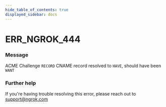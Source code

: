 ```yaml
---
hide_table_of_contents: true
displayed_sidebar: docs
---
```



# ERR_NGROK_444

### Message

ACME Challenge `RECORD` CNAME record resolved to `HAVE`, should have been `WANT`

### Further help

If you're having trouble resolving this error, please reach out to [support@ngrok.com](mailto:support@ngrok.com?subject=Help%20with%20ERR_NGROK_444)

<ErrorDetails error="err_ngrok_444" />
